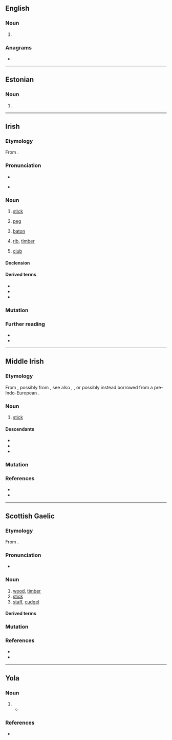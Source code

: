 ==English==

===Noun===
{{en-noun}}

# {{obsolete spelling of|en|maid}}

===Anagrams===
* {{anagrams|en|a=adeim|Maedi|Media|aimed|amide|media}}

----

==Estonian==

===Noun===
{{head|et|noun form}}

# {{noun form of|et|mai||gen|p}}

----

==Irish==

===Etymology===
From {{inh|ga|mga|maide}}.

===Pronunciation===
* {{IPA|ga|/ˈmˠadʲə/}}
* {{a|Ulster}} {{IPA|ga|/ˈmˠædʲə/}}

===Noun===
{{ga-noun|m|~|maidí}}

# [[stick]]
#: {{syn|ga|bata|slat}}
# [[peg]]
#: {{syn|ga|tairne|pionna|bacán}}
# [[baton]]
#: {{syn|ga|bata}}
# {{lb|ga|nautical}} [[rib]], [[timber]]
#: {{syn|ga|easna}}
# {{lb|ga|golf}} [[club]]

====Declension====
{{ga-decl-m4|m|aide|aidí}}

====Derived terms====
* {{l|ga|maide gainimh||sand wedge}}
* {{l|ga|maide mór||driver}}
* {{l|ga|slis den seanmhaide||chip off the old block}}

===Mutation===
{{ga-mut}}

===Further reading===
* {{R:DIL|31298}}
* {{R:ga:Quiggin|32}}

----

==Middle Irish==

===Etymology===
From {{inh|mga|cel-pro|*mazdyo-|t=stick}}, possibly from {{der|mga|ine-pro|*masdo-}}, see also {{cog|gem-pro|*mastaz}}, {{cog|la|malus#Etymology 3|malus|t=pole}}, or possibly instead borrowed from a pre-Indo-European {{der|mga|qfa-sub|-}}.

===Noun===
{{head|mga|noun|g=m}}

# [[stick]]

====Descendants====
* {{desc|ga|maide}}
* {{desc|gv|maidjey}}
* {{desc|gd|maide}}

===Mutation===
{{mga-mutation|m|aide}}

===References===
* {{R:DIL|31298}}
* {{R:cel:EDPC|head=mazdyo-|pages=260-61}}

----

==Scottish Gaelic==

===Etymology===
From {{inh|gd|mga|maide}}.

===Pronunciation===
* {{IPA|gd|/ˈmatʲə/}}

===Noun===
{{gd-noun|g=m|gen=maide|pl=maidean|pl2=maideachan}}

# [[wood]], [[timber]]
# [[stick]]
# [[staff]], [[cudgel]]

====Derived terms====
{{der3|gd|{{l|gd|ceann-maide||block, blockhead}}
|{{l|gd|clàr-maide||stick laid across a doorway to close up the space between door and floor and exclude wind}}
|{{l|gd|each-maide||mason's tress}}
|{{l|gd|maide a' bhallain||stick run through the handles of a tub when carrying it}}
|{{l|gd|maide a' bhuntàta||stick for mashing potatoes}}
|{{l|gd|maide-briste||broken stick; pair of tongs formed of a broken stick}}
|{{l|gd|maide-builg||bilge-piece of boat}}
|{{l|gd|maide-buinn||base or stock of a spinning-wheel}}
|{{l|gd|maide-ceangail||piece of wood joining the two beams of the rafters of a house}}
|{{l|gd|maide-coire||spirtle}}
|{{l|gd|maide-crois||crutch}}
|{{l|gd|maide-doichill||stick placed across a doorway instead of closing the door, when people were dining}}
|{{l|gd|maide-droma||roof tree}}
|{{l|gd|maide-feannaig||projecting piece of wood which appears above the thatch at each end of a blackhouse}}
|{{l|gd|maide-frasaidh||stick used for separating the ears of corn from the sheaves}}
|{{l|gd|maide-leigidh||weaver's turning-stick}}
|{{l|gd|maide-lunndaidh||lever, handspike}}
|{{l|gd|maide-measg||boy's top}}
|{{l|gd|maide meatair||metre stick}}
|{{l|gd|maide-meidhe||beam of a balance}}
|{{l|gd|maide-milis||liquorice}}
|{{l|gd|maide-nigheadaireachd||washing-stick}}
|{{l|gd|maide-poit||thivel, pot-stick, spirtle}}
|{{l|gd|maide-reang||stringer of a boat; ladder-step}}
|{{l|gd|maide-singlidh||single-stick}}
|{{l|gd|cas-mhaide||wooden leg}}
|{{l|gd|aon-mhaide||simultaneous pull}}
|{{l|gd|làir-mhaide||see-saw}}
|{{l|gd|maide-snìomh||distaff}}}}

===Mutation===
{{gd-mut-cons|m|aide}}

===References===
* {{R:DIL|31298}}
* {{R:Dwelly}}

----
==Yola==

===Noun===
{{head|yol|noun}}

# {{alt form|yol|mydhen}}
#* {{quote-book|yol|year=1867|chapter=DR. RUSSELL ON THE INHABITANTS AND DIALECT OF THE BARONY OF FORTH|title=APPENDIX|passage=A '''maide''' vrem a Bearlough,|translation=————————}}

===References===
* {{R:Poole 1867|page=130}}